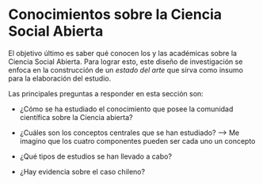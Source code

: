 # Conocimientos sobre la Ciencia Social Abierta


El objetivo último es saber qué conocen los y las académicas sobre la Ciencia Social Abierta. Para lograr esto, este diseño de investigación se enfoca en la construcción de un *estado del arte* que sirva como insumo para la elaboración del estudio. 

Las principales preguntas a responder en esta sección son:

- ¿Cómo se ha estudiado el conocimiento que posee la comunidad científica sobre la Ciencia abierta?

- ¿Cuáles son los conceptos centrales que se han estudiado? --> Me imagino que los cuatro componentes pueden ser cada uno un concepto

- ¿Qué tipos de estudios se han llevado a cabo?

- ¿Hay evidencia sobre el caso chileno?